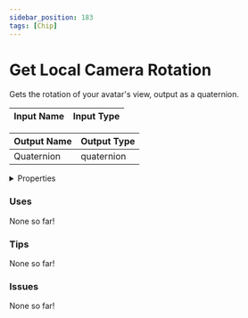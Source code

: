 ```yaml
---
sidebar_position: 183
tags: [Chip]
---
```


# Get Local Camera Rotation

Gets the rotation of your avatar's view, output as a quaternion.




<EsbSvg />

| Input Name | Input Type |
|-----------|-----------|

| Output Name | Output Type |
|-----------|-----------|
| Quaternion | quaternion |


<details>
  <summary>Properties</summary>
  <div>
    <div>
    <table>
      <thead>
        <tr>
          <th>Is beta required?</th>
          <th>❌</th>
        </tr>
        <tr>
          <th>Is this chip a trolling risk?</th>
          <th>❌</th>
        </tr>
        <tr>
          <th>Chip UUID</th>
          <th>912f0e1b-267d-4424-8002-3f82a2d835fe</th>
        </tr>
      </thead>
    </table>
    </div>
  </div>
</details>

### Uses

None so far!

### Tips

None so far!

### Issues

None so far!
